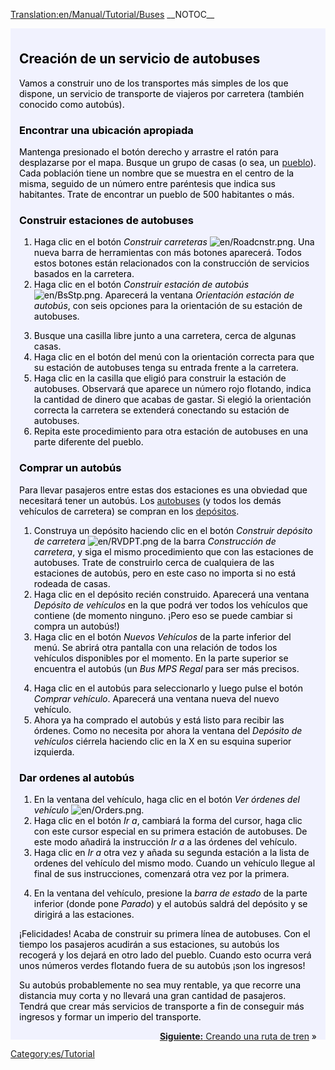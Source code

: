 [[Translation:en/Manual/Tutorial/Buses]]
__NOTOC__
{{en/Tabs|5|2
|es/Manual/Tutorial/Tutorial|1. Inicio<!--
-->|es/Manual/Tutorial/Tutorial/Autobuses|2. Autobuses<!--
-->|es/Manual/Tutorial/Tutorial/Trenes|3. Trenes<!--
-->|es/Manual/Tutorial/Tutorial/Aviones|4. Aviones<!--
-->|es/Manual/Tutorial/Tutorial/Fin|5. Final}}
<div style="padding:.5em 1em 1em 1em; border-top:none; background-color:#f1f2fe; color:#000;">
{{es/Tutorial}}
==Creación de un servicio de autobuses==
Vamos a construir uno de los transportes más simples de los que dispone, un servicio de transporte de viajeros por carretera (también conocido como autobús).

===Encontrar una ubicación apropiada===
Mantenga presionado el botón derecho y arrastre el ratón para desplazarse por el mapa. Busque un grupo de casas (o sea, un [[es/Manual/Pueblo|pueblo]]). Cada población tiene un nombre que se muestra en el centro de la misma, seguido de un número entre paréntesis que indica sus habitantes. Trate de encontrar un pueblo de 500 habitantes o más.
{{en/Phototable|[[File:es/Tutorial bus 1.png|400px]]|Un pueblo.|none}}

===Construir estaciones de autobuses===
#Haga clic en el botón ''Construir carreteras'' [[File:en/Roadcnstr.png]]. Una nueva barra de herramientas con más botones aparecerá. Todos estos botones están relacionados con la construcción de servicios basados en la carretera.
#Haga clic en el botón ''Construir estación de autobús'' [[File:en/BsStp.png]]. Aparecerá la ventana ''Orientación estación de autobús'', con seis opciones para la orientación de su estación de autobuses.
{{en/Phototable|[[File:es/Tutorial bus 2.png]]|Elija una orientación y una ubicación.|none|6=:}}
<ol start="3">
<li>Busque una casilla libre junto a una carretera, cerca de algunas casas.
<li>Haga clic en el botón del menú con la orientación correcta para que su estación de autobuses tenga su entrada frente a la carretera.
<li>Haga clic en la casilla que eligió para construir la estación de autobuses. Observará que aparece un número rojo flotando, indica la cantidad de dinero que acabas de gastar. Si elegió la orientación correcta la carretera se extenderá conectando su estación de autobuses.
<li>Repita este procedimiento para otra estación de autobuses en una parte diferente del pueblo.
</ol>
{{en/Phototable|[[File:es/Tutorial bus 4.png|400px]]|Después de construir las dos estaciones de autobuses.|none|6=:}}

===Comprar un autobús===
Para llevar pasajeros entre estas dos estaciones es una obviedad que necesitará tener un autobús. Los [[es/Manual/Base Set/Road Vehicles/Autobuses|autobuses]] (y todos los demás vehículos de carretera) se compran en los [[es/Depósitos de carretera|depósitos]].
#Construya un depósito haciendo clic en el botón ''Construir depósito de carretera'' [[File:en/RVDPT.png]] de la barra ''Construcción de carretera'', y siga el mismo procedimiento que con las estaciones de autobuses. Trate de construirlo cerca de cualquiera de las estaciones de autobús, pero en este caso no importa si no está rodeada de casas.
#Haga clic en el depósito recién construido. Aparecerá una ventana ''Depósito de vehículos'' en la que podrá ver todos los vehículos que contiene (de momento ninguno. ¡Pero eso se puede cambiar si compra un autobús!)
#Haga clic en el botón ''Nuevos Vehículos'' de la parte inferior del menú. Se abrirá otra pantalla con una relación de todos los vehículos disponibles por el momento. En la parte superior se encuentra el autobús (un ''Bus MPS Regal'' para ser más precisos.
{{en/Phototable|[[File:es/Tutorial bus 5.png]]|En el interior del depósito...|none|6=:}}
<ol start="4">
<li>Haga clic en el autobús para seleccionarlo y luego pulse el botón ''Comprar vehículo''. Aparecerá una ventana nueva del nuevo vehículo.
<li>Ahora ya ha comprado el autobús y está listo para recibir las órdenes. Como no necesita por ahora la ventana del ''Depósito de vehículos'' ciérrela haciendo clic en la X en su esquina superior izquierda.
</ol>
===Dar ordenes al autobús===
#En la ventana del vehículo, haga clic en el botón ''Ver órdenes del vehículo'' [[File:en/Orders.png]].
#Haga clic en el botón ''Ir a'', cambiará la forma del cursor, haga clic con este cursor especial en su primera estación de autobuses. De este modo añadirá la instrucción ''Ir a <nombre de la estación>'' a las órdenes del vehículo.
#Haga clic en ''Ir a'' otra vez y añada su segunda estación a la lista de ordenes del vehículo del mismo modo. Cuando un vehículo llegue al final de sus instrucciones, comenzará otra vez por la primera.
{{en/Phototable|[[File:es/Tutorial bus 6.png]]|Dando órdenes.|none|6=:}}
<ol start="4">
<li>En la ventana del vehículo, presione la ''barra de estado'' de la parte inferior (donde pone ''Parado'') y el autobús saldrá del depósito y se dirigirá a las estaciones.
</ol>
{{en/Phototable|[[File:es/Tutorial bus 7.png]]|Su primer autobús está a punto de llegar a la estación.|none|6=:}}
¡Felicidades! Acaba de construir su primera línea de autobuses. Con el tiempo los pasajeros acudirán a sus estaciones, su autobús los recogerá y los dejará en otro lado del pueblo. Cuando esto ocurra verá unos números verdes flotando fuera de su autobús ¡son los ingresos!

Su autobús probablemente no sea muy rentable, ya que recorre una distancia muy corta y no llevará una gran cantidad de pasajeros. Tendrá que crear más servicios de transporte a fin de conseguir más ingresos y formar un imperio del transporte.

<span style="float: right">[[es/Manual/Tutorial/Tutorial/Trenes|'''Siguiente:''' Creando una ruta de tren]] &raquo;</span>
</div>
[[Category:es/Tutorial]]